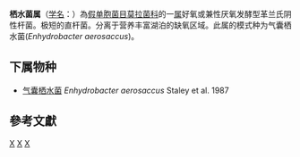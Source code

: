 {{Automatic taxobox
| taxon = Enhydrobacter
| authority = Staley, lrgens and Brenner, 1987
| type species = 气囊栖水菌<br>''Enhydrobacter aerosaccus''
| type species authority = Staley et al., 1987
}}
'''栖水菌属'''（[[学名|学名]]：{{lang|la|''Enhydrobacter''}}）為[[假单胞菌目|假单胞菌目]][[莫拉菌科|莫拉菌科]]的一[[属|属]]好氧或兼性厌氧发酵型革兰氏阴性杆菌。极短的直杆菌。分离于营养丰富湖泊的缺氧区域。此属的模式种为气囊栖水菌(''Enhydrobacter aerosaccus'')。

==下属物种==
* [[气囊栖水菌|气囊栖水菌]] ''Enhydrobacter aerosaccus'' Staley et al. 1987

==參考文獻==
{{reflist}}

{{taxonbar}}

[[Category:革兰氏阴性菌|X]]
[[Category:_莫拉菌科|X]]
[[Category:1987年描述的分类群|X]]